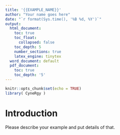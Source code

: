 ```yaml
---
title: '{{EXAMPLE_NAME}}'
author: "Your name goes here"
date: "`r format(Sys.time(), '%B %d, %Y')`"
output:
  html_document:
    toc: true
    toc_float:
      collapsed: false
    toc_depth: 5
    number_sections: true
    latex_engine: tinytex
  word_document: default
  pdf_document:
    toc: true
    toc_depth: '5'
---
```


```r
knitr::opts_chunk$set(echo = TRUE)
library( CyneRgy )
```

# Introduction
Please describe your example and put details of that.
